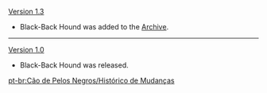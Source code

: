 {{Change History/Header}}
[[Version 1.3]]
*Black-Back Hound was added to the [[Archive]].
----
[[Version 1.0]]
*Black-Back Hound was released.
<noinclude>


[[pt-br:Cão de Pelos Negros/Histórico de Mudanças]]
</noinclude>